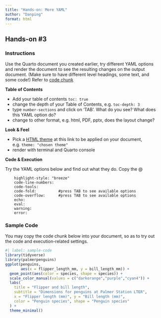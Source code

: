 ```yaml
---
title: "Hands-on: More YAML"
author: "Danping"
format: html
---
```


## Hands-on #3

### Instructions {#instruction}

Use the Quarto document you created earlier, try different YAML options and render the document to see the resulting changes on the output document. (Make sure to have different level headings, some text, and some code!) Refer to [code chunk](#sample-code)

**Table of Contents**

-   Add your table of contents `toc: true`
-   change the depth of your Table of Contents, e.g. `toc-depth: 3`
-   type `number-sections` and click on 'TAB'. What do you see? What does this YAML option do?
-   change to other format, e.g. html, PDF, pptx, does the layout change?

**Look & Feel**

-   Pick a [HTML theme](https://quarto.org/docs/output-formats/html-themes.html) at this link to be applied on your document, e.g. `theme: "chosen theme"`
-   render with terminal and Quarto console

**Code & Execution**

Try the YAML options below and find out what they do. Copy the \@

```         
    highlight-style: "breeze"
    code-line-numbers: 
    code-tools: 
    code-fold:          #press TAB to see available options
    code-overflow:      #press TAB to see available options
    echo: 
    eval: 
    warning:
    error:
```

### Sample Code {#sample-code}

You may copy the code chunk below into your document, so as to try out the code and execution-related settings.

```r
#| label: sample-code
library(tidyverse)
library(palmerpenguins)
ggplot(penguins, 
       aes(x = flipper_length_mm, y = bill_length_mm)) +
  geom_point(aes(color = species, shape = species)) +
  scale_color_manual(values = c("darkorange","purple","cyan4")) +
  labs(
    title = "Flipper and bill length",
    subtitle = "Dimensions for penguins at Palmer Station LTER",
    x = "Flipper length (mm)", y = "Bill length (mm)",
    color = "Penguin species", shape = "Penguin species"
  ) +
  theme_minimal()
```
